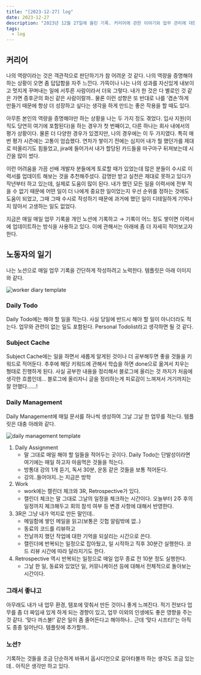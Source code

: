 ```yaml
---
title: "[2023-12-27] log"
date: 2023-12-27
description: "2023년 12월 27일에 올린 기록. 커리어에 관한 이야기와 업무 관리에 대한 내용"
tags:
  - log
---
```


## 커리어

나의 역량이라는 것은 객관적으로 판단하기가 참 어려운 것 같다. 나의 역량을 증명해야 하는 상황이 오면 좀 답답함을 자주 느낀다. 가뜩이나 나는 나의 성과를 자신있게 내보이고 멋지게 꾸며내는 일에 서투른 사람이라서 더욱 그렇다. 내가 한 것은 다 별로인 것 같은 가면 증후군의 화신 같은 사람이랄까.. 물론 이런 성향은 또 반대로 나를 ‘겸손’하게 만들기 때문에 항상 더 성장하고 싶다는 생각을 하게 만드는 좋은 작용을 할 때도 있다.

아무튼 본인의 역량을 증명해야만 하는 상황을 나는 두 가지 정도 겪었다. 입사 지원(이직도 당연히 여기에 포함된다)을 하는 경우가 첫 번째이고, 다른 하나는 회사 내에서의 평가 상황이다. 물론 더 다양한 경우가 있겠지만, 나의 경우에는 이 두 가지였다. 특히 매번 평가 시즌에는 고통이 엄습했다. 연차가 쌓이기 전에는 심지어 내가 뭘 했던가를 제대로 떠올리기도 힘들었고, jira에 들어가서 내가 할당된 카드들을 마구마구 뒤져보는데 시간을 많이 썼다.

이런 어려움을 가끔 선배 개발자 분들에게 토로할 때가 있었는데 많은 분들이 수시로 이력서를 업데이트 해보는 것을 추천해주셨다. 감명만 받고 실천은 제대로 못하고 있다가 작년부터 하고 있는데, 실제로 도움이 많이 된다. 내가 했던 모든 일을 이력서에 전부 적을 수 없기 때문에 어떤 일이 더 나에게 중요한 일이었는지 우선 순위를 정하는 것에도 도움이 되었고, 그때 그때 수시로 작성하기 때문에 과거에 했던 일이 디테일하게 기억나지 않아서 고생하는 일도 없었다.

지금은 매일 매일 업무 기록을 개인 노션에 기록하고 → 기록이 어느 정도 쌓이면 이력서에 업데이트하는 방식을 사용하고 있다. 이에 관해서는 아래에 좀 더 자세히 적어보고자 한다.

## 노동자의 일기

나는 노션으로 매일 업무 기록을 간단하게 작성하려고 노력한다. 템플릿은 아래 이미지와 같다.

![worker diary template](./page_template.png)

### Daily Todo

Daily Todo에는 해야 할 일을 적는다. 사실 당일에 반드시 해야 할 일이 아니더라도 적는다. 업무와 관련이 없는 일도 포함된다. Personal Todolist라고 생각하면 될 것 같다.

### Subject Cache

Subject Cache에는 일을 하면서 새롭게 알게된 것이나 더 공부해두면 좋을 것들을 키워드로 적어둔다. 추후에 해당 키워드에 관해서 학습을 하면 done으로 옮겨서 치우는 형태로 진행하게 된다. 사실 공부한 내용을 정리해서 블로그에 올리는 것 까지가 처음에 생각한 흐름인데… 블로그에 올리자니 글을 정리하는게 피로감이 느껴져서 거기까지는 잘 안했다……!

### Daily Management

Daily Management에 매일 문서를 하나씩 생성하여 그날 그날 한 업무를 적는다. 템플릿은 대충 아래와 같다.

![daily management template](./daily_template.png)

1. Daily Assignment
    - 말 그대로 매일 해야 할 일들을 적어두는 곳이다. Daily Todo는 단발성이라면 여기에는 매일 하고자 마음먹은 것들을 적는다.
    - 방통대 강의 1개 듣기, 독서 30분, 운동 같은 것들을 보통 적어둔다.
    - 강의..들어야지..는 지금은 방학
2. Work
    - work에는 캘린더 체크와 3R, Retrospective가 있다.
    - 캘린더 체크는 말 그대로 그날의 일정을 체크하는 시간이다. 오늘부터 2주 후의 일정까지 체크해두고 회의 참석 여부 등 변경 사항에 대해서 반영한다.
3. 3R은 그냥 내가 억지로 만든 말인데..
    - 메일함에 쌓인 메일을 읽고(보통은 깃헙 알림밖에 없..)
    - 동료의 코드를 리뷰하고
    - 전날까지 했던 작업에 대한 기억을 되살리는 시간으로 쓴다.
    - 캘린더에 반복되는 일정으로 잡아뒀고, 일 시작하고 직후 30분간 실행한다. 코드 리뷰 시간에 따라 달라지기도 한다.
4. Retrospective 역시 반복되는 일정으로 매일 업무 종료 전 10분 정도 실행한다.
    - 그날 한 일, 동료와 있었던 일, 커뮤니케이션 등에 대해서 전체적으로 돌아보는 시간이다.

### 그래서 좋냐고

아무래도 내가 내 업무 환경, 템포에 맞춰서 만든 것이니 좋게 느껴진다. 적기 전보다 업무를 좀 더 짜임새 있게 하게 되는 경향이 있고, 업무 이외의 인생에도 좋은 영향을 주는 것 같다. ‘맞다 까스불!’ 같은 일이 좀 줄어든다고 해야하나.. 근데 ‘맞다 시프티!’는 아직도 종종 일어난다. 템플릿에 추가할까..

### 노션?

기록하는 것들을 조금 단순하게 바꿔서 옵시디언으로 갈아타볼까 하는 생각도 조금 있는데.. 아직은 생각만 하고 있다.
